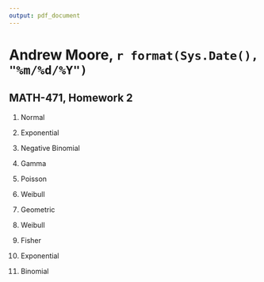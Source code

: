 ```yaml
---
output: pdf_document
---
```


# Andrew Moore, `r format(Sys.Date(), "%m/%d/%Y")`

## MATH-471, Homework 2

<!-- 
Select the probability distribution which BEST models the given experiment.
- Binomial
- Exponential
- Chi-square
- Gamma
- Geometric
- Negative Binomial
- Normal
- Poisson
- Continuous uniform
- Weibull
- Fisher (or F)
-->

<!-- 1. The distribution of resistance for resistors having a nominal value of 10 ohms is under investigation. An electrical engineer randomly selects 73 resistors and measures their resistance. Based on these 73 values, she determines that the resistance of the resistors has the following behavior: approximately 70% of resistors have resistance within one standard deviation of 10 ohms, 95% are within two standard deviations, and none of the resistors have resistance greater than three standard deviations from 10 ohms. The distribution of resistance for resistors is __? -->

1. Normal <!-- good, empirical rule -->

<!-- 2. A computer chip is manufactured and then tested prior to delivery to the customer. The time to failure of the chip, X is to be modeled. The distribution of X is __. -->

2. Exponential

<!-- 3. In an epidemiological study of the incidence of skin cancer for those individuals who use artificial tanning procedures, a researcher decided to interview the customers of a nationally operating tanning facility. She continued calling customers until she found 100 who had contracted skin cancer. The number of N of people interviewed is recorded and used in the analysis. The distribution of N is __? -->

3. Negative Binomial <!-- good, https://online.stat.psu.edu/stat414/lesson/11/11.4 -->

<!-- 4. The number of customers demanding service during a one-hour period of time at Dutch Bros on Broadway Ave is modeled by a Poisson distribution. Let Y be the time needed for the next three customers to be served. The distribution of Y is __. -->

4. Gamma <!-- good, https://online.stat.psu.edu/stat414/lesson/15/15.4 -->

<!-- 5. An investigation is conducted to determine if the water discharged from a nuclear power plant is detrimental to the zoo-plankton in the discharge lake. A 1-liter sample of water is taken from the lake and the number, M, of zoo-plankton in the sample is recorded. The distribution of M is __? -->

5. Poisson <!-- good, https://online.stat.psu.edu/stat414/lesson/12/12.1 -->

<!-- 6. Let the time to failure of an electrical component be a random variable, T. The hazards rate of T is given by the function, $\lambda(t) = 3t^3$. The distribution of T is __. -->

6. Weibull <!-- good, hazard rate depends on *t* -->

<!-- 7. Demands for parts from an inventory occur in a random fashion, that is, the arrival of a request for parts in any 1-minute interval is independent of the requests in any other 1-minute interval. The average number of requests per 1-minute interval is a constant. Let X be the number of 1-minute intervals observed until the first request for a part occurs. The distribution of X is __? -->

7. Geometric <!-- good, https://online.stat.psu.edu/stat414/lesson/11/11.1 -->

<!-- 8. For each day during a six-month period in Boise, Idaho, the maximum daily ozone reading, M, was recorded. The distribution of M is __. -->

8. Weibull <!-- good, he mentioned this in class -->

<!-- 9. A manufacturer of piston rings measures the deviation of the true diameter from the nominal value. This measurements is known to have a standard normal distribution. A random sample of 8 rings yield deviations, $X_1, X_2, ..., X_8$. The random variable D, which is defined by $D = \frac{5\Sigma_{i = 1}^{3}X_i^2}{3\Sigma_{i = 4}^{8}X_i^2}$, is then computed. The distribution of D is __. -->

9. Fisher <!-- good, explanation in class discord -->

<!-- 10. Suppose that the arrivals of commercial aircrafts at Boise Air Terminal follows a Poisson distribution with rate 8 aircraft per hour. The length of the time, L, between arrivals of those commercial aircraft is recorded. The distribution of L is __. -->

10. Exponential <!-- good, classic use of Exp -->

<!-- 11. The average number of radioactive particles passing through a counter during 1-millisecond is a constant. Over the next 10 seconds, let W be the number of 1-millisecond periods in which 2 or more particles are counted. The distribution of W is __? -->

11. Binomial
